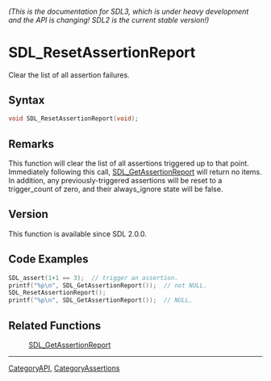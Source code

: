 ====== (This is the documentation for SDL3, which is under heavy development and the API is changing! SDL2 is the current stable version!) ======
= SDL_ResetAssertionReport =

Clear the list of all assertion failures.

== Syntax ==

<syntaxhighlight lang='c'>
void SDL_ResetAssertionReport(void);
</syntaxhighlight>

== Remarks ==

This function will clear the list of all assertions triggered up to that
point. Immediately following this call, [[SDL_GetAssertionReport]] will
return no items. In addition, any previously-triggered assertions will be
reset to a trigger_count of zero, and their always_ignore state will be
false.

== Version ==

This function is available since SDL 2.0.0.

== Code Examples ==

<syntaxhighlight lang='c++'>
SDL_assert(1+1 == 3);  // trigger an assertion.
printf("%p\n", SDL_GetAssertionReport());  // not NULL.
SDL_ResetAssertionReport();
printf("%p\n", SDL_GetAssertionReport());  // NULL.
</syntaxhighlight>

== Related Functions ==

:[[SDL_GetAssertionReport]]

----
[[CategoryAPI]], [[CategoryAssertions]]



